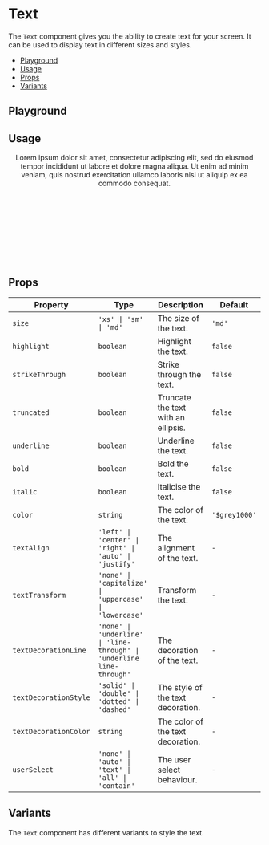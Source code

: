 
<Meta title="Components / Text" />

<BackToTopButton />

<ViewFigmaButton url="https://www.figma.com/design/3RY3OvLA88yZksRjOfjQJm/UW-App-UI?node-id=552-926" />

# Text

The `Text` component gives you the ability to create text for your screen. It can be used to display text in different sizes and styles.

- [Playground](#playground)
- [Usage](#usage)
- [Props](#props)
- [Variants](#variants)

## Playground

<Canvas of={Stories.Playground} />

<Controls of={Stories.Playground} />

## Usage

<UsageWrap>
  <Center>
    <Text>
      Lorem ipsum dolor sit amet, consectetur adipiscing elit, sed do eiusmod tempor incididunt ut
      labore et dolore magna aliqua. Ut enim ad minim veniam, quis nostrud exercitation ullamco
      laboris nisi ut aliquip ex ea commodo consequat.
    </Text>
  </Center>
</UsageWrap>

```jsx
import { Heading } from '@utilitywarehouse/native-ui';

const MyComponent = () => (
  <Text>
    Lorem ipsum dolor sit amet, consectetur adipiscing elit, sed do eiusmod tempor incididunt ut
    labore et dolore magna aliqua. Ut enim ad minim veniam, quis nostrud exercitation ullamco
    laboris nisi ut aliquip ex ea commodo consequat.
  </Text>
);
```

## Props

| Property              | Type                                                                  | Description                         | Default       |
| --------------------- | --------------------------------------------------------------------- | ----------------------------------- | ------------- |
| `size`                | `'xs' \| 'sm' \| 'md'`                                                | The size of the text.               | `'md'`        |
| `highlight`           | `boolean`                                                             | Highlight the text.                 | `false`       |
| `strikeThrough`       | `boolean`                                                             | Strike through the text.            | `false`       |
| `truncated`           | `boolean`                                                             | Truncate the text with an ellipsis. | `false`       |
| `underline`           | `boolean`                                                             | Underline the text.                 | `false`       |
| `bold`                | `boolean`                                                             | Bold the text.                      | `false`       |
| `italic`              | `boolean`                                                             | Italicise the text.                 | `false`       |
| `color`               | `string`                                                              | The color of the text.              | `'$grey1000'` |
| `textAlign`           | `'left' \| 'center' \| 'right' \| 'auto' \| 'justify'`                | The alignment of the text.          | `-`           |
| `textTransform`       | `'none' \| 'capitalize' \| 'uppercase' \| 'lowercase'`                | Transform the text.                 | `-`           |
| `textDecorationLine`  | `'none' \| 'underline' \| 'line-through' \| 'underline line-through'` | The decoration of the text.         | `-`           |
| `textDecorationStyle` | `'solid' \| 'double' \| 'dotted' \| 'dashed'`                         | The style of the text decoration.   | `-`           |
| `textDecorationColor` | `string`                                                              | The color of the text decoration.   | `-`           |
| `userSelect`          | `'none' \| 'auto' \| 'text' \| 'all' \| 'contain'`                    | The user select behaviour.          | `-`           |

## Variants

The `Text` component has different variants to style the text.

<Canvas of={Stories.Variants} />

